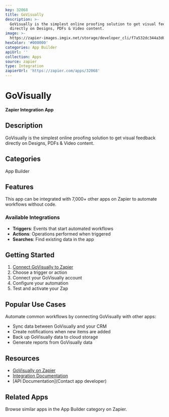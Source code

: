 ```yaml
---
key: 32068
title: GoVisually
description: >-
  GoVisually is the simplest online proofing solution to get visual feedback
  directly on Designs, PDFs & Video content.
image: >-
  https://zapier-images.imgix.net/storage/developer_cli/f7a532dc344a3d06ebba2b46371bec1d.png?auto=format%2Ccompress&ixlib=python-3.0.0&q=50
hexColor: '#000000'
categories: App Builder
apiUrl: ''
collection: Apps
source: zapier
type: Integration
zapierUrl: 'https://zapier.com/apps/32068'
---
```

# GoVisually

**Zapier Integration App**

## Description

GoVisually is the simplest online proofing solution to get visual feedback directly on Designs, PDFs & Video content.

## Categories

App Builder

## Features

This app can be integrated with 7,000+ other apps on Zapier to automate workflows without code.

### Available Integrations

- **Triggers**: Events that start automated workflows
- **Actions**: Operations performed when triggered
- **Searches**: Find existing data in the app

## Getting Started

1. [Connect GoVisually to Zapier](https://zapier.com/apps/32068)
2. Choose a trigger or action
3. Connect your GoVisually account
4. Configure your automation
5. Test and activate your Zap

## Popular Use Cases

Automate common workflows by connecting GoVisually with other apps:

- Sync data between GoVisually and your CRM
- Create notifications when new items are added
- Back up GoVisually data to cloud storage
- Generate reports from GoVisually data

## Resources

- [GoVisually on Zapier](https://zapier.com/apps/32068)
- [Integration Documentation](https://zapier.com/apps/32068/integrations)
- [API Documentation](Contact app developer)

## Related Apps

Browse similar apps in the App Builder category on Zapier.
